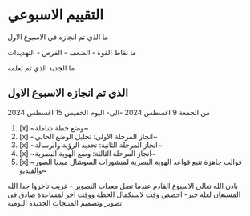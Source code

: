 # التقييم الاسبوعي

ما الذي تم انجازه في الاسبوع الاول 

ما نقاط القوة - الضعف - الفرص - التهديدات 

ما الجديد الذي تم تعلمه

## الذي تم انجازه الاسبوع الاول

من الجمعة 9 اغسطس 2024 -الى- اليوم الخميس 15 اغسطس 2024

1. [x] ~وضع خطة شاملة~
2. [x] ~انجاز المرحلة الاولى: تحليل الوضع الحالي~
3. [x] ~انجاز المرحلة الثانية: تحديد الرؤية والرسالة~
4. [x] ~انجاز المرحلة الثالثة: وضع الهوية البصرية~
5. [x] ~قوالب جاهزة تتبع قواعد الهوية البصرية لمنشورات السوشال ميديا الصور والفيديو~

باذن الله تعالى الاسبوع القادم عندما تصل معدات التصوير - غريب تأخروا جدا الله المستعان لعله خير- اخصص وقت لاستكمال الخطة ووقت اخر لمساعدة صادق في تصوير وتصميم المنتجات الجديدة اليومية
